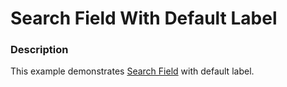 
# Search Field With Default Label

### Description

This example demonstrates [Search Field](/components/cerner-terra-core-docs/search-field/about) with default label.

<SearchFieldWithDefaultLabel title='Search Field With Default Label' />